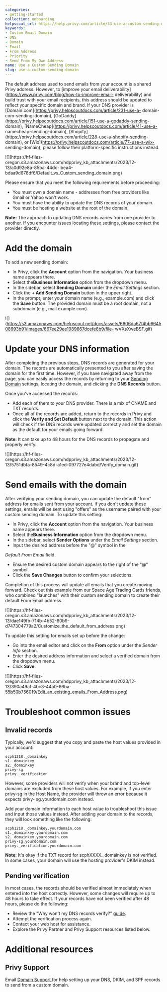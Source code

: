 ```yaml
---
categories:
- getting-started
collection: onboarding
helpscout_url: https://help.privy.com/article/33-use-a-custom-sending-domain
keywords:
- Custom Email Domain
- DNS
- Domain
- Email
- From Address
- Priority
- Send From My Own Address
name: Use a Custom Sending Domain
slug: use-a-custom-sending-domain
---
```

The default address used to send emails from your account is a shared Privy
address. However, to [improve your email
deliverability](https://www.privy.com/blog/how-to-improve-email-
deliverability) and build trust with your email recipients, this address
should be updated to reflect your specific domain and brand. If your DNS
provider is [Domain.com](https://privy.helpscoutdocs.com/article/231-use-a-
domain-com-sending-domain),
[GoDaddy](https://privy.helpscoutdocs.com/article/151-use-a-godaddy-sending-
domain), [NameCheap](https://privy.helpscoutdocs.com/article/41-use-a-
namecheap-sending-domain),
[Shopify](https://privy.helpscoutdocs.com/article/228-use-a-shopify-sending-
domain), or [Wix](https://privy.helpscoutdocs.com/article/77-use-a-wix-
sending-domain), please follow their platform-specific instructions instead.

![](https://hf-files-
oregon.s3.amazonaws.com/hdpprivy_kb_attachments/2023/12-13/a0d92e8a-85ba-44dc-
bea4-bdaa9d678df6/Default_vs_Custom_sending_domain.png)

​Please ensure that you meet the following requirements before proceeding:

  * You must own a domain name - addresses from free providers like Gmail or Yahoo won't work.
  * You must have the ability to update the DNS records of your domain.
  * You must be hosting a website at the root of the domain. 

**Note:** The approach to updating DNS records varies from one provider to
another. If you encounter issues locating these settings, please contact the
provider directly.

# Add the domain

To add a new sending domain:

  * In Privy, click the **Account** option from the navigation. Your business name appears there. 
  * Select the**Business Information** option from the dropdown menu.
  * In the sidebar, select **Sending Domain** under the  _Email Settings_ section. 
  * Click the **\+ Add Sending Domain** button in the upper right. 
  * In the prompt, enter your domain name (e.g., example.com) and click the **Save** button. The provided domain must be a root domain, not a subdomain (e.g., mail.example.com). 

![](https://s3.amazonaws.com/helpscout.net/docs/assets/6606da67f4bb664508693b91/images/667ee29ee1989867dcefe8b9/file-
wVXsXweBSF.gif)

# Update your DNS information

After completing the previous steps, DNS records are generated for your
domain. The records are automatically presented to you after saving the domain
for the first time. However, if you have navigated away from the page, you can
easily access the records by returning to your [Sending
Domain](https://dashboard.privy.com/settings/sending-domains) settings,
locating the domain, and clicking the **DNS Records** button.

Once you've accessed the records:

  * Add each of them to your DNS provider. There is a mix of CNAME and TXT records.
  * Once all of the records are added, return to the records in Privy and click the **Verify and Set Default** button next to the domain. This action will check if the DNS records were updated correctly and set the domain as the default for your emails going forward. 

**Note:** It can take up to 48 hours for the DNS records to propagate and
properly verify.

![](https://hf-files-
oregon.s3.amazonaws.com/hdpprivy_kb_attachments/2023/12-13/5751dbfa-8549-4c8d-a1ed-097727e4dabd/Verify_domain.gif)

# Send emails with the domain

After verifying your sending domain, you can update the default "from" address
for emails sent from your account. If you don't update these settings, emails
will be sent using "offers" as the username paired with your custom sending
domain. To update this setting:

  * In Privy, click the **Account** option from the navigation. Your business name appears there. 
  * Select the**Business Information** option from the dropdown menu.
  * In the sidebar, select **Sender Options** under the  _Email Settings_ section.
  * Input the desired address before the "@" symbol in the 

 _Default From Email_ field.

  * Ensure the desired custom domain appears to the right of the "@" symbol.
  * Click the **Save Changes** button to confirm your selections. 

Completion of this process will update all emails that you create moving
forward. Check out this example from our Space Age Trading Cards friends, who
combined "launches" with their custom sending domain to create their default
From Email address.

![](https://hf-files-
oregon.s3.amazonaws.com/hdpprivy_kb_attachments/2023/12-13/dae149fb-714b-4b52-80b9-d747304779a2/Customize_the_default_from_address.png)

To update this setting for emails set up before the change:

  * Go into the email editor and click on the **From** option under the _Sender Info_ section.
  * Enter the desired address information and select a verified domain from the dropdown menu.
  * Click **Save**. 

![](https://hf-files-
oregon.s3.amazonaws.com/hdpprivy_kb_attachments/2023/12-13/390a49af-4bc3-44a0-86ba-55b50b756019/Edit_an_existing_emails_From_Address.png)

# Troubleshoot common issues

## Invalid records

Typically, we'd suggest that you copy and paste the host values provided in
your account:

    
    
    scph1218._domainkey
    s1._domainkey
    s2._domainkey
    privy-sg
    privy._verification
    

However, some providers will not verify when your brand and top-level domains
are excluded from these host values. For example, if you enter privy-sg in the
Host Name, the provider will throw an error because it expects privy-
sg.yourdomain.com instead.

Add your domain information to each host value to troubleshoot this issue and
input those values instead. After adding your domain to the records, they will
look something like the following:

    
    
    scph1218._domainkey.yourdomain.com
    s1._domainkey.yourdomain.com
    s2._domainkey.yourdomain.com
    privy-sg.yourdomain.com
    privy._verification.yourdomain.com
    

**Note:** It's okay if the TXT record for scphXXXX._domainkey is not verified.
In some cases, your domain will use the hosting provider's DKIM instead.

## Pending verification

In most cases, the records should be verified almost immediately when entered
into the host correctly. However, some changes will require up to 48 hours to
take effect. If your records have not been verified after 48 hours, please do
the following:

  * Review the "Why won't my DNS records verify?" [guide](https://privy.helpscoutdocs.com/article/87-why-havent-my-dns-records-verified).
  * Attempt the verification process again.
  * Contact your web host for assistance.
  * Explore the Privy Partner and Privy Support resources listed below. 

# Additional resources

## Privy Support

Email [Domain Support ](mailto:domainservice@privy.com)for help setting up
your DNS, DKIM, and SPF records to send from a custom domain.

